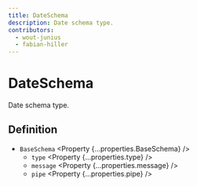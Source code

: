 ```yaml
---
title: DateSchema
description: Date schema type.
contributors:
  - wout-junius
  - fabian-hiller
---
```



# DateSchema

Date schema type.

## Definition

- `BaseSchema` <Property {...properties.BaseSchema} />
  - `type` <Property {...properties.type} />
  - `message` <Property {...properties.message} />
  - `pipe` <Property {...properties.pipe} />

